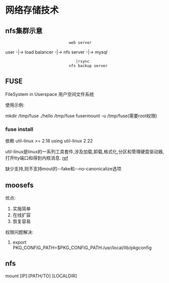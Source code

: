 = 网络存储技术 =

== nfs集群示意 ==

							 web server
user -|-> load balancer -|-> nfs server        -|-> mysql
								|rsync
							 nfs backup server
== FUSE ==
FileSystem in Userspace
用户空间文件系统

使用示例:

mkdir /tmp/fuse
./hello /tmp/fuse
fusermount -u /tmp/fuse(需要root权限)

=== fuse install ===
依赖 util-linux >= 2.18
using util-linux 2.22

util-linux是linux的一系列工具套件,涉及加载,卸载,格式化,分区和管理硬盘驱动器,打开tty端口和得到内核消息.
[[http://oss.org.cn/ossdocs/gnu_linux/lfs/lfs-4.0/appendixa/util-linux.html|ref]]

缺少支持,则不支持mout的--fake和--no-canonicalize选项


== moosefs ==
优点:
# 实施简单
# 在线扩容
# 恢复容易
 
权限问题解决:
#export PKG_CONFIG_PATH=$PKG_CONFIG_PATH:/usr/local/lib/pkgconfig

== nfs ==
mount [IP]:[PATH/TO] [LOCALDIR]
